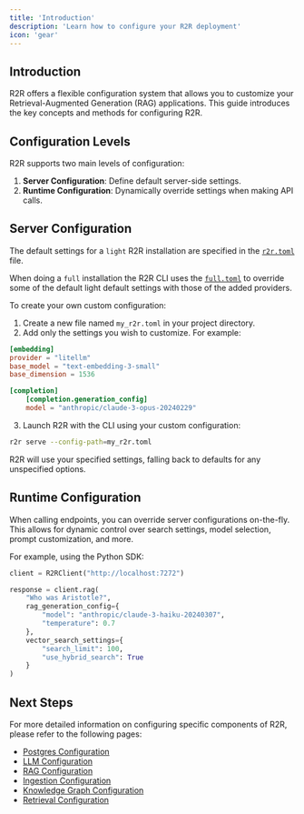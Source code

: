 ```yaml
---
title: 'Introduction'
description: 'Learn how to configure your R2R deployment'
icon: 'gear'
---
```


## Introduction

R2R offers a flexible configuration system that allows you to customize your Retrieval-Augmented Generation (RAG) applications. This guide introduces the key concepts and methods for configuring R2R.

## Configuration Levels

R2R supports two main levels of configuration:

1. **Server Configuration**: Define default server-side settings.
2. **Runtime Configuration**: Dynamically override settings when making API calls.

## Server Configuration

The default settings for a `light` R2R installation are specified in the [`r2r.toml`](https://github.com/SciPhi-AI/R2R/blob/main/r2r.toml) file.

When doing a `full` installation the R2R CLI uses the [`full.toml`](https://github.com/SciPhi-AI/R2R/blob/main/py/core/configs/full.toml) to override some of the default light default settings with those of the added providers.

To create your own custom configuration:

1. Create a new file named `my_r2r.toml` in your project directory.
2. Add only the settings you wish to customize. For example:

```toml my_r2r.toml
[embedding]
provider = "litellm"
base_model = "text-embedding-3-small"
base_dimension = 1536

[completion]
    [completion.generation_config]
    model = "anthropic/claude-3-opus-20240229"
```

3. Launch R2R with the CLI using your custom configuration:

```bash
r2r serve --config-path=my_r2r.toml
```

R2R will use your specified settings, falling back to defaults for any unspecified options.

## Runtime Configuration

When calling endpoints, you can override server configurations on-the-fly. This allows for dynamic control over search settings, model selection, prompt customization, and more.

For example, using the Python SDK:

```python
client = R2RClient("http://localhost:7272")

response = client.rag(
    "Who was Aristotle?",
    rag_generation_config={
        "model": "anthropic/claude-3-haiku-20240307",
        "temperature": 0.7
    },
    vector_search_settings={
        "search_limit": 100,
        "use_hybrid_search": True
    }
)
```

## Next Steps

For more detailed information on configuring specific components of R2R, please refer to the following pages:

- [Postgres Configuration](/documentation/configuration/postgres)
- [LLM Configuration](/documentation/configuration/llm)
- [RAG Configuration](/documentation/configuration/rag)
- [Ingestion Configuration](/documentation/configuration/ingestion/overview)
- [Knowledge Graph Configuration](/documentation/configuration/knowledge-graph/overview)
- [Retrieval Configuration](/documentation/configuration/retrieval/overview)

